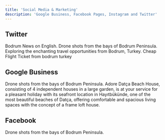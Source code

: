 ```yaml
---
title: 'Social Media & Marketing'
description: 'Google Business, Facebook Pages, Instagram and Twitter'
---
```

## Twitter

<CardGroup cols={2}>
<Card title="Bodrum News in English" icon="twitter" href="https://x.com/bodrum_english">
  Bodrum News on English.
</Card>
  <Card title="Bodrum Drones" icon="twitter" href="https://x.com/BodrumDroneAct">
  Drone shots from the bays of Bodrum Peninsula.
</Card>

  <Card title="Bodrum Business" icon="twitter" href="https://x.com/bodrum_business">
  Exploring the enchanting travel opportunities from Bodrum, Turkey.
</Card>
<Card title="Bodrum Flights" icon="twitter" href="https://x.com/bodrum_flights">
  Cheap Flight Ticket from bodrum turkey
</Card>
</CardGroup>

## Google Business
<CardGroup cols={2}>
  <Card title="Bodrum Drones" icon="google" href="https://maps.app.goo.gl/5HfiT7MMgW8BLWPj6">
  Drone shots from the bays of Bodrum Peninsula.
</Card>
<Card title="Adore Datça Beach House" icon="google" href="https://maps.app.goo.gl/hn6WLqUWE1hGTQom7">
  Adore Datça Beach House, consisting of 4 independent houses in a large garden, is at your service for a pleasant holiday with its seafront location in Hayıtbükünde, one of the most beautiful beaches of Datça, offering comfortable and spacious living spaces with the concept of a frame loft house.
</Card>
</CardGroup>

## Facebook
<CardGroup cols={2}>
  <Card title="Bodrum Drones" icon="facebook" href="https://www.facebook.com/bodrumdrone">
  Drone shots from the bays of Bodrum Peninsula.
</Card>
</CardGroup>